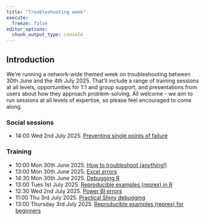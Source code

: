 ---
title: "Troubleshooting week"
execute: 
  freeze: false
editor_options: 
  chunk_output_type: console
---

## Introduction

We're running a network-wide themed week on troubleshooting between 30th June and the 4th July 2025. That’ll include a range of training sessions at all levels, opportunities for 1:1 and group support, and presentations from users about how they approach problem-solving. All welcome - we aim to run sessions at all levels of expertise, so please feel encouraged to come along.

### Social sessions

+ 14:00 Wed 2nd July 2025. [Preventing single points of failure](https://events.teams.microsoft.com/event/46f4de3a-882d-420e-837f-5551fdfa6f82@10efe0bd-a030-4bca-809c-b5e6745e499a)

### Training

+ 10:00 Mon 30th June 2025. [How to troubleshoot (anything!)](https://events.teams.microsoft.com/event/3007b4c2-4d49-4a94-a25a-cd79a242bfb1@10efe0bd-a030-4bca-809c-b5e6745e499a)
+ 13:00 Mon 30th June 2025. [Excel errors](https://events.teams.microsoft.com/event/243bc8c7-bda3-4b65-a23e-56a5433a189d@10efe0bd-a030-4bca-809c-b5e6745e499a)
+ 14:30 Mon 30th June 2025. [Debugging R](https://events.teams.microsoft.com/event/72b10186-c2cb-4eef-be77-c19d2321bdfc@10efe0bd-a030-4bca-809c-b5e6745e499a)
+ 13:00 Tues 1st July 2025. [Reproducible examples (reprex) in R](https://events.teams.microsoft.com/event/c705dfa1-c659-462f-94a4-36c81db0e2f7@10efe0bd-a030-4bca-809c-b5e6745e499a)
+ 12:30 Wed 2nd July 2025. [Power BI errors](https://events.teams.microsoft.com/event/fa745981-794d-43f8-b4a1-a191ac74ae00@10efe0bd-a030-4bca-809c-b5e6745e499a)
+ 11:00 Thu 3rd July 2025. [Practical Shiny debugging](
https://events.teams.microsoft.com/event/a4b531f7-91fe-4d18-b897-793116d43eb0@10efe0bd-a030-4bca-809c-b5e6745e499a)
+ 13:00 Thursday 3rd July 2025. [Reproducible examples (reprex) for beginners](https://events.teams.microsoft.com/event/f928a7d0-b337-452f-8b4e-8b4fce635803@10efe0bd-a030-4bca-809c-b5e6745e499a)

